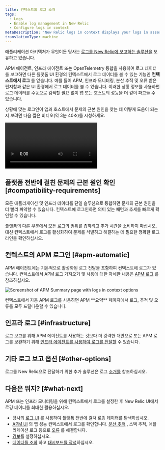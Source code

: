 ```yaml
---
title: 컨텍스트의 로그 소개
tags:
  - Logs
  - Enable log management in New Relic
  - Configure logs in context
metaDescription: 'New Relic logs in context displays your logs in assorted New Relic experiences, helping you more easily correlate and troubleshoot issues.'
translationType: machine
---
```



애플리케이션 아키텍처가 무엇이든 당사는 [로그를 New Relic에 보고하는 솔루션을](/docs/logs/get-started/get-started-log-management#integrate-logs) 보유하고 있습니다.

APM 에이전트, 인프라 에이전트 또는 OpenTelemetry 통합을 사용하여 로그 데이터를 보고하면 다른 플랫폼 UI 환경의 컨텍스트에서 로그 데이터를 볼 수 있는 기능인 **컨텍스트에서 로그** 를 얻습니다. 예를 들어 APM, 인프라 모니터링, 분산 추적 및 오류 받은 편지함과 같은 UI 환경에서 로그 데이터를 볼 수 있습니다. 이러한 상황 정보를 사용하면 로그 데이터를 수동으로 검색할 필요 없이 앱 또는 호스트의 성능을 더 깊이 파고들 수 있습니다.

상황에 맞는 로그인이 앱과 호스트에서 문제의 근본 원인을 찾는 데 어떻게 도움이 되는지 보려면 다음 짧은 비디오(약 3분 40초)를 시청하세요.

<Video
  id="Vgae-GrlZWg"
  type="youtube"
/>

## 플랫폼 전반에 걸친 문제의 근본 원인 확인 [#compatibility-requirements]

모든 애플리케이션 및 인프라 데이터를 단일 솔루션으로 통합하면 문제의 근본 원인을 더 빨리 파악할 수 있습니다. 컨텍스트에 로그인하면 의미 있는 패턴과 추세를 빠르게 확인할 수 있습니다.

플랫폼의 다른 부분에서 모든 로그의 범위를 좁히려고 추가 시간을 소비하지 마십시오. 대신 컨텍스트에서 로그를 활성화하여 문제를 식별하고 해결하는 데 필요한 정확한 로그 라인을 확인하십시오.

## 컨텍스트의 APM 로그인 [#apm-automatic]

APM 에이전트에는 기본적으로 활성화된 로그 전달을 포함하여 컨텍스트에 로그가 있습니다. 컨텍스트에서 APM 로그 가져오기 및 사용에 대한 자세한 내용은 [APM 로그](/docs/apm/new-relic-apm/getting-started/get-started-logs-context) 를 참조하십시오.

<img
  title="APM logs in context UI options"
  alt="Screenshot of APM Summary page with logs in context options"
  src={logsApmLogsinContextinUi}
/>

<figcaption>
  컨텍스트에서 자동 APM 로그를 사용하면 APM **요약** 페이지에서 로그, 추적 및 오류를 모두 드릴다운할 수 있습니다.
</figcaption>

## 인프라 로그 [#infrastructure]

로그 보고를 위해 APM 에이전트를 사용하는 것보다 더 강력한 대안으로 또는 APM 로그를 보완하기 위해 [인프라 에이전트를 사용하여 로그를 전달할](/docs/logs/forward-logs/forward-your-logs-using-infrastructure-agent) 수 있습니다.

## 기타 로그 보고 옵션 [#other-options]

로그를 New Relic으로 전달하기 위한 추가 솔루션은 로그 [소개를](/docs/logs/get-started/get-started-log-management#integrate-logs) 참조하십시오.

<InstallFeedback/>

## 다음은 뭐지? [#what-next]

APM 또는 인프라 모니터링을 위해 컨텍스트에서 로그를 설정한 후 New Relic UI에서 로깅 데이터를 최대한 활용하십시오.

* 당사의 [로그 UI](/docs/logs/log-management/ui-data/use-logs-ui) 를 사용하여 플랫폼 전반에 걸쳐 로깅 데이터를 탐색하십시오.
* [APM UI](/docs/logs/log-management/ui-data/use-logs-ui/#links) 의 앱 성능 컨텍스트에서 로그를 확인합니다. [분산 추적](/docs/apm/distributed-tracing/ui-data/understand-use-distributed-tracing-data) , 스택 추적, 애플리케이션 로그 등으로 [오류](/docs/apm/apm-ui-pages/error-analytics/errors-page-find-fix-verify-problems/) 를 해결합니다.
* [경보](/docs/alerts-applied-intelligence/new-relic-alerts/alert-conditions/create-alert-conditions/)를 설정하십시오.
* [데이터를 조회](/docs/query-your-data/explore-query-data/get-started/introduction-querying-new-relic-data/) 하고 [대시보드를 작성](/docs/query-your-data/explore-query-data/dashboards/introduction-dashboards/)하십시오.